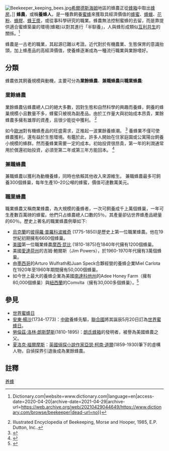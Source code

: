 [[Image:Beekeeper_keeping_bees.jpg|thumb]][[希爾德斯海姆|希爾德斯海姆]]地區的蜂農正從[[蜂巢|蜂箱]]中取出[[蜂房|蜂房]]。]]
'''蜂農'''，或稱'''養蜂人'''，是一種靠飼養[[蜜蜂|蜜蜂]]來獲取具經濟價值的[[蜂蜜|蜂蜜]]、[[蜂蠟|蜂蠟]]、[[花粉|花粉]]、[[蜂膠|蜂膠]]、[[蜂王漿|蜂王漿]]，或從事科學研究的職業。蜂農無法控制蜜蜂的去留，而是靠提供適合蜜蜂築巢的環境(蜂箱)以對其進行「半馴養」，人與蜂形成類似[[互利共生|互利共生]]的關係。<ref>{{Cite web|url=https://www.dictionary.com/browse/beekeeper|title=Definition of beekeeper {{!}} Dictionary.com|website=www.dictionary.com|language=en|access-date=2020-04-20|archive-date=2021-04-29|archive-url=https://web.archive.org/web/20210429044649/https://www.dictionary.com/browse/beekeeper|dead-url=no}}</ref>

蜂農是一古老的職業，其起源已難以考證。近代對於有機農業、生態保育的意識抬頭，加上蜂產品的高經濟價值，使養蜂逐漸成為一種流行職業與業餘嗜好。

==分類==
蜂農依其飼養規模與動機，主要可分為'''業餘蜂農'''、'''兼職蜂農'''與'''職業蜂農''':

===業餘蜂農===
業餘蜂農佔蜂農總人口的絕大多數，因對生態和自然科學的興趣而養蜂，飼養的蜂巢規模小且數量不多，蜂蜜只被視為副產品。由於工作量大與初始成本昂貴，業餘蜂農多擁有雄厚的資產，且很少能從中獲利。
<ref>Illustrated Encyclopedia of Beekeeping, Morse and Hooper, 1985, E.P. Dutton, Inc..</ref>

如今[[歐洲|歐洲]]對有機蜂產品的旺盛需求，正推起一波業餘養蜂潮。
<ref>{{Citation|title=Demand for honey continues to rise in Kenya|url=https://www.youtube.com/watch?v=IiRoQW0Fu5A|language=en|access-date=2020-02-20|archive-date=2020-05-30|archive-url=https://web.archive.org/web/20200530070709/https://www.youtube.com/watch?v=IiRoQW0Fu5A&gl=US&hl=en|dead-url=no}}</ref>
養蜂業不僅可使蜂農獲利，還有益於生態環境。有鑑於此，許多人開始在住家庭園或公寓陽台飼養小規模的蜂群。然而養蜂業需要一定的成本。初始投資很昂貴，第一年的利潤通常用於償還初始投資，必須至第二年或第三年方能回本。
<ref>{{Cite web|url=https://www.abfnet.org/page/laws-regs|title=Beekeeping Laws & Regulations - American Beekeeping Federation|website=www.abfnet.org|access-date=2020-02-20|archive-date=2020-10-04|archive-url=https://web.archive.org/web/20201004185747/https://www.abfnet.org/page/laws-regs|dead-url=no}}</ref>

===兼職蜂農===
兼職蜂農以獲利為動機養蜂，同時也依賴其他收入來源維生。 兼職蜂農最多可飼養300個蜂巢，每年生產10–20公噸的蜂蜜，價值可達數萬美元。

===職業蜂農===
職業蜂農又稱商業蜂農，為大規模的養蜂者，一次可飼養成千上萬個蜂巢，一年可生產數百萬磅的蜂蜜。他們只占蜂農總人口數的5％，其產量卻佔世界蜂產品總量的60％。歷史上著名的職業蜂農例舉如下:
*[[烏克蘭|烏克蘭]]的[https://en.wikipedia.org/wiki/Petro_Prokopovych 彼得羅·普羅科波維奇] {{Wayback|url=https://en.wikipedia.org/wiki/Petro_Prokopovych |date=20201112035819 }}(1775-1850)是歷史上第一位職業蜂農。他在19世紀初期擁有6600個蜂巢。
*[[美國|美國]]第一位職業蜂農[https://en.wikipedia.org/wiki/Moses_Quinby 摩西·昆比] {{Wayback|url=https://en.wikipedia.org/wiki/Moses_Quinby |date=20210309172850 }}(1810-1875)在1840年代擁有1200個蜂巢。
*美國[[愛達荷州|愛達荷州]]的吉姆·鮑爾斯（Jim Powers），於1960-1970年代擁有3萬個蜂巢。
*由[[墨西哥|墨西哥]]的Arturo Wulfrath和Juan Speck合夥經營的養蜂企業Miel Carlota在1920年至1960年期間擁有50,000個蜂巢。
*如今世上最大的養蜂企業為美國[[南達科他州|南達科他州]]的Adee Honey Farm（擁有80,000個蜂巢）與[[紐西蘭|紐西蘭]]的Comvita（擁有30,000多個蜂巢）。<ref>{{cite web |author= |url=http://beekeeping.com.ua/html_en/prokopovych_en.html |title=Biography of Prokopovych |publisher=Beekeeping.com.ua |date= |accessdate=2013-09-21 |archive-date=2011-09-28 |archive-url=https://web.archive.org/web/20110928141408/http://beekeeping.com.ua/html_en/prokopovych_en.html |dead-url=no }}</ref>

==參見==
*[[世界蜜蜂日|世界蜜蜂日]]
*[[安東·楊沙|安東·楊沙]](1734-1773)：[[中歐|中歐]]養蜂先驅，[[聯合國|聯合國]]將其誕辰5月20日訂為[[世界蜜蜂日|世界蜜蜂日]]。
*[[勞倫茲·洛林·朗斯楚斯|勞倫茲·洛林·朗斯楚斯]](1810-1895)：[[朗氏蜂箱|朗氏蜂箱]]的發明者，被譽為美國蜂農之父。
*[[夏洛克·福爾摩斯|夏洛克·福爾摩斯]]：[[英國|英國]][[偵探小說|偵探小說]][[作家|作家]][[亞瑟·柯南·道爾|亞瑟·柯南·道爾]](1859-1930)筆下的虛構人物，自偵探界引退後成為業餘蜂農。

==註釋==
{{Reflist}}

{{BeeColonyMemberTypes}}

[[Category:养蜂|]]